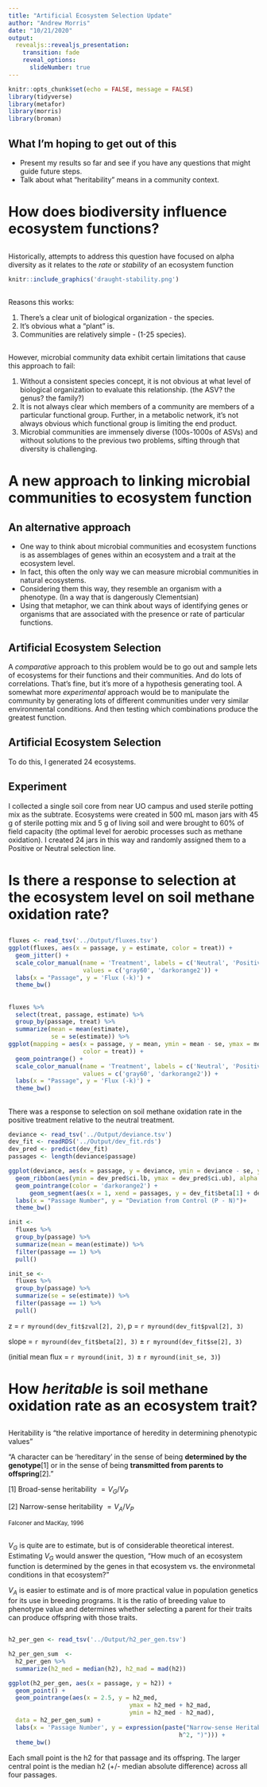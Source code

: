 ```yaml
---
title: "Artificial Ecosystem Selection Update"
author: "Andrew Morris"
date: "10/21/2020"
output: 
  revealjs::revealjs_presentation:
    transition: fade
    reveal_options:
      slideNumber: true
---
```


```r

knitr::opts_chunk$set(echo = FALSE, message = FALSE)
library(tidyverse)
library(metafor)
library(morris)
library(broman)
```

## What I'm hoping to get out of this

- Present my results so far and see if you have any questions that might guide future steps.
- Talk about what "heritability" means in a community context.

# How does biodiversity influence ecosystem functions?

## 
Historically, attempts to address this question have focused on alpha
  diversity as it relates to the *rate* or *stability* of an ecosystem function

```r
knitr::include_graphics('draught-stability.png')
```

##
Reasons this works:

1. There's a clear unit of biological organization - the species. 
2. It's obvious what a "plant" is.
3. Communities are relatively simple - (1-25 species).

## 
However, microbial community data exhibit certain limitations that cause this
  approach to fail:

  1. Without a consistent species concept, it is not obvious at what level of
     biological organization to evaluate this relationship. (the ASV? the
     genus? the family?)
  2. It is not always clear which members of a community are members of a
     particular functional group. Further, in a metabolic network, it's not
     always obvious which functional group is limiting the end product.
  3. Microbial communities are immensely diverse (100s-1000s of ASVs) and
     without solutions to the
     previous two problems, sifting through that diversity is challenging.

# A new approach to linking microbial communities to ecosystem function

## An alternative approach

- One way to think about microbial communities and ecosystem functions is as assemblages of genes within an ecosystem and a trait at the ecosystem level.
- In fact, this often the only way we can measure microbial communities in natural ecosystems.
- Considering them this way, they resemble an organism with a phenotype. (In a way that is dangerously Clementsian) 
- Using that metaphor, we can think about ways of identifying genes or organisms that are associated with the presence or rate of particular functions.

## Artificial Ecosystem Selection

A *comparative* approach to this problem would be to go out and sample lets of
ecosystems for their functions and their communities. And do lots of
correlations. That's fine, but it's more of a hypothesis generating tool. A
somewhat more *experimental* approach would be to manipulate the community by
generating lots of different communities under very similar environmental
conditions. And then testing which combinations produce the greatest function.

## Artificial Ecosystem Selection

To do this, I generated 24 ecosystems.



## Experiment

I collected a single soil core from near UO campus and used sterile potting mix as the subtrate. Ecosystems were created in 500 mL mason jars with 45 g of sterile potting mix and 5 g of living soil and were brought to 60% of field capacity (the optimal level for aerobic processes such as methane oxidation). I created 24 jars in this way and randomly assigned them to a Positive or Neutral selection line. 

# Is there a response to selection at the ecosystem level on soil methane oxidation rate? 

##

```r

fluxes <- read_tsv('../Output/fluxes.tsv')
ggplot(fluxes, aes(x = passage, y = estimate, color = treat)) + 
  geom_jitter() +
  scale_color_manual(name = 'Treatment', labels = c('Neutral', 'Positive'),
                     values = c('gray60', 'darkorange2')) +
  labs(x = "Passage", y = 'Flux (-k)') +
  theme_bw()

```

##

```r

fluxes %>% 
  select(treat, passage, estimate) %>% 
  group_by(passage, treat) %>% 
  summarize(mean = mean(estimate),
            se = se(estimate)) %>% 
ggplot(mapping = aes(x = passage, y = mean, ymin = mean - se, ymax = mean + se,
                     color = treat)) + 
  geom_pointrange() +
  scale_color_manual(name = 'Treatment', labels = c('Neutral', 'Positive'),
                     values = c('gray60', 'darkorange2')) +
  labs(x = "Passage", y = 'Flux (-k)') +
  theme_bw()
```

##

There was a response to selection on soil methane oxidation rate in the positive treatment relative to the neutral treatment.

```r

deviance <- read_tsv('../Output/deviance.tsv')
dev_fit <- readRDS('../Output/dev_fit.rds')
dev_pred <- predict(dev_fit)
passages <- length(deviance$passage)

ggplot(deviance, aes(x = passage, y = deviance, ymin = deviance - se, ymax = deviance + se)) + 
  geom_ribbon(aes(ymin = dev_pred$ci.lb, ymax = dev_pred$ci.ub), alpha = 0.2) +
  geom_pointrange(color = 'darkorange2') + 
      geom_segment(aes(x = 1, xend = passages, y = dev_fit$beta[1] + dev_fit$beta[2], yend = dev_fit$beta[1] + dev_fit$beta[2]*passages), color = 'darkorange2', size = 1) +
  labs(x = "Passage Number", y = "Deviation from Control (P - N)")+
  theme_bw()

```

```r
init <- 
  fluxes %>% 
  group_by(passage) %>% 
  summarize(mean = mean(estimate)) %>% 
  filter(passage == 1) %>% 
  pull()

init_se <- 
  fluxes %>% 
  group_by(passage) %>% 
  summarize(se = se(estimate)) %>% 
  filter(passage == 1) %>% 
  pull()
```



z = `r myround(dev_fit$zval[2], 2)`, p = `r myround(dev_fit$pval[2], 3)` 

slope = `r myround(dev_fit$beta[2], 3)` $\pm$ `r myround(dev_fit$se[2], 3)`

(initial mean flux  = `r myround(init, 3)` $\pm$ `r myround(init_se, 3)`)

# How *heritable* is soil methane oxidation rate as an ecosystem trait?

##

Heritability is "the relative importance of heredity in determining phenotypic
values" 

"A character can be 'hereditary' in the sense of being **determined by
the genotype**[1] or in the sense of being **transmitted from parents to offspring**[2]."

[1] Broad-sense heritability $= V_G / V_P$

[2] Narrow-sense heritability $= V_A / V_P$

<small>Falconer and MacKay, 1996</small>

##

$V_G$ is quite are to estimate, but is of considerable theoretical interest. Estimating $V_G$ would answer the question, "How much of an ecosystem function is determined by the genes in that ecosystem vs. the environmetal conditions in that ecosystem?"

$V_A$ is easier to estimate and is of more practical value in population genetics for its use in breeding programs. It is the ratio of breeding value to phenotype value and determines whether selecting a parent for their traits can produce offspring with those traits.

##

```r
h2_per_gen <- read_tsv('../Output/h2_per_gen.tsv')

h2_per_gen_sum  <-
  h2_per_gen %>% 
  summarize(h2_med = median(h2), h2_mad = mad(h2))

ggplot(h2_per_gen, aes(x = passage, y = h2)) +
  geom_point() +
  geom_pointrange(aes(x = 2.5, y = h2_med, 
                                  ymax = h2_med + h2_mad,
                                  ymin = h2_med - h2_mad),
  data = h2_per_gen_sum) +
  labs(x = 'Passage Number', y = expression(paste("Narrow-sense Heritability (",
                                                h^2, ")"))) +
  theme_bw()

```

Each small point is the h2 for that passage and its offspring. The larger central point is the median h2 (+/- median absolute difference) across all four passages.

